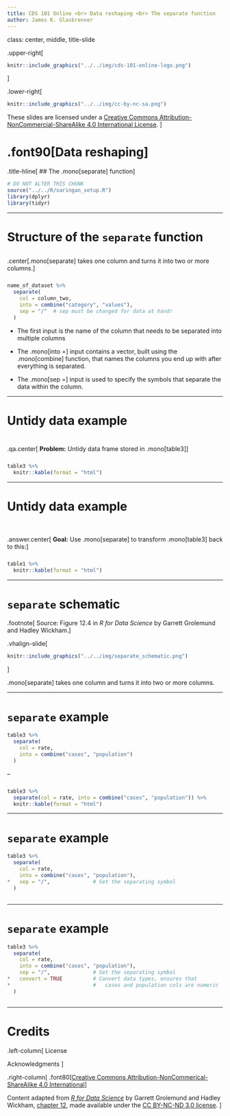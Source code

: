 ```yaml
---
title: CDS 101 Online <br> Data reshaping <br> The separate function
author: James K. Glasbrenner
---
```


class: center, middle, title-slide

.upper-right[
```r
knitr::include_graphics("../../img/cds-101-online-logo.png")
```
]

.lower-right[
```r
knitr::include_graphics("../../img/cc-by-nc-sa.png")
```

These slides are licensed under a [Creative Commons Attribution-NonCommercial-ShareAlike 4.0 International License](http://creativecommons.org/licenses/by-nc-sa/4.0/).
]

# .font90[Data reshaping]
.title-hline[
## The .mono[separate] function
]

```r
# DO NOT ALTER THIS CHUNK
source("../../R/xaringan_setup.R")
library(dplyr)
library(tidyr)
```

---

# Structure of the `separate` function

<div style="margin-bottom: 6%;"></div>

.center[.mono[separate] takes one column and turns it into two or more columns.]

<div style="margin-bottom: 5%;"></div>

```r
name_of_dataset %>%
  separate(
    col = column_two,
    into = combine("category", "values"),
    sep = "/"  # sep must be changed for data at hand!
  )
```

* The first input is the name of the column that needs to be separated into multiple columns

* The .mono[into =] input contains a vector, built using the .mono[combine] function, that names the columns you end up with after everything is separated.

* The .mono[sep =] input is used to specify the symbols that separate the data within the column.

---

# Untidy data example

<div style="margin-bottom: 8%;"></div>

.qa.center[
**Problem:** Untidy data frame stored in .mono[table3]
]

<div style="margin-bottom: 5%;"></div>

```r
table3 %>%
  knitr::kable(format = "html")
```

---

# Untidy data example

<div style="margin-bottom: 10%;"></div>

.answer.center[
**Goal:** Use .mono[separate] to transform .mono[table3] back to this:
]

<div style="margin-bottom: 5%;"></div>

```r
table1 %>%
  knitr::kable(format = "html")
```

---

# `separate` schematic

.footnote[
Source: Figure 12.4 in *R for Data Science* by Garrett Grolemund and Hadley Wickham.
]

.vhalign-slide[
```r
knitr::include_graphics("../../img/separate_schematic.png")
```
]

.mono[separate] takes one column and turns it into two or more columns.

---

# `separate` example

```r
table3 %>%
  separate(
    col = rate,
    into = combine("cases", "population")
  )
```

--

<div style="margin-bottom: 5%;"></div>

```r
table3 %>%
  separate(col = rate, into = combine("cases", "population")) %>%
  knitr::kable(format = "html")
```

---

# `separate` example

```r
table3 %>%
  separate(
    col = rate,
    into = combine("cases", "population"),
*   sep = "/",              # Set the separating symbol
  )
```

<div style="margin-bottom: 3%;"></div>

```r
```

---

# `separate` example

```r
table3 %>%
  separate(
    col = rate,
    into = combine("cases", "population"),
    sep = "/",              # Set the separating symbol
*   convert = TRUE          # Convert data types, ensures that  
*                           #   cases and population cols are numeric
  )
```

<div style="margin-bottom: 2%;"></div>

```r
```

---

# Credits

.left-column[
License

Acknowledgments
]

.right-column[
.font80[[Creative Commons Attribution-NonCommerical-ShareAlike 4.0 International](https://creativecommons.org/licenses/by-nc-sa/4.0/)]

Content adapted from [*R for Data Science*](http://r4ds.had.co.nz) by Garrett Grolemund and Hadley Wickham, [chapter 12](http://r4ds.had.co.nz/tidy-data.html), made available under the [CC BY-NC-ND 3.0 license](http://creativecommons.org/licenses/by-nc-nd/3.0/us/).
]
